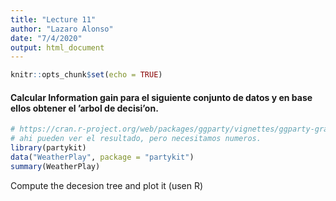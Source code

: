 ```yaml
---
title: "Lecture 11"
author: "Lazaro Alonso"
date: "7/4/2020"
output: html_document
---
```


```r
knitr::opts_chunk$set(echo = TRUE)
```

#### Calcular Information gain para el siguiente conjunto de datos y en base ellos obtener el 'arbol de decisi'on. 

```r
# https://cran.r-project.org/web/packages/ggparty/vignettes/ggparty-graphic-partying.html
# ahi pueden ver el resultado, pero necesitamos numeros.
library(partykit)
data("WeatherPlay", package = "partykit")
summary(WeatherPlay)
```
Compute the decesion tree and plot it (usen R)

```r

```

